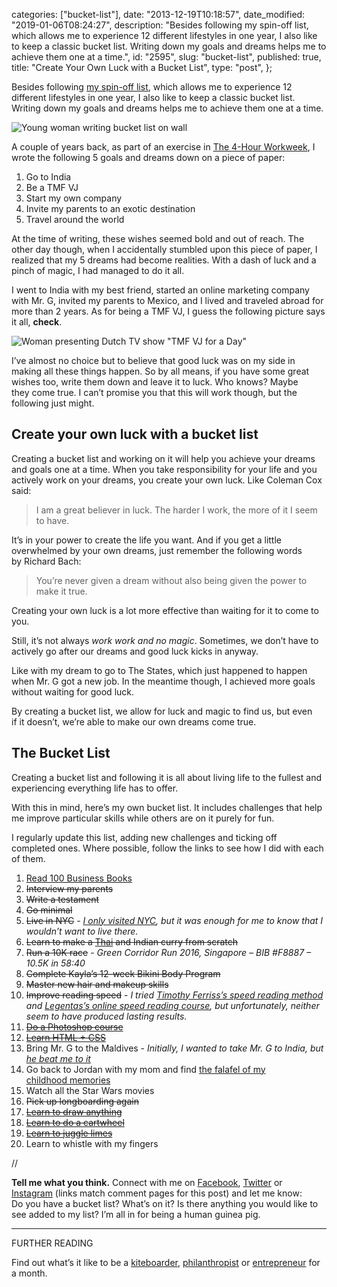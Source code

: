 
  categories: ["bucket-list"],
  date: "2013-12-19T10:18:57",
  date_modified: "2019-01-06T08:24:27",
  description:
    "Besides following my spin-off list, which allows me to experience 12 different lifestyles in one year, I also like to keep a classic bucket list. Writing down my goals and dreams helps me to achieve them one at a time.",
  id: "2595",
  slug: "bucket-list",
  published: true,
  title: "Create Your Own Luck with a Bucket List",
  type: "post",
};


Besides following [my spin-off list](/tsop/about#my-spin-off-list), which allows me to experience 12 different lifestyles in one year, I also like to keep a classic bucket list. Writing down my goals and dreams helps me to achieve them one at a time.

![Young woman writing bucket list on wall](/pages/tsop/posts/bucket-list/bucket-list_1.png)

A couple of years back, as part of an exercise in [The 4-Hour Workweek](/posts/read-100-books#36-the-4-hour-workweek), I wrote the following 5 goals and dreams down on a piece of paper:

1.  Go to India
2.  Be a TMF VJ
3.  Start my own company
4.  Invite my parents to an exotic destination
5.  Travel around the world

At the time of writing, these wishes seemed bold and out of reach. The other day though, when I accidentally stumbled upon this piece of paper, I realized that my 5 dreams had become realities. With a dash of luck and a pinch of magic, I had managed to do it all.

I went to India with my best friend, started an online marketing company with Mr. G, invited my parents to Mexico, and I lived and traveled abroad for more than 2 years. As for being a TMF VJ, I guess the following picture says it all, **check**.

![Woman presenting Dutch TV show "TMF VJ for a Day"](/pages/tsop/posts/bucket-list/Mirha-Masala_TMFVJ_74.jpg)

I’ve almost no choice but to believe that good luck was on my side in making all these things happen. So by all means, if you have some great wishes too, write them down and leave it to luck. Who knows? Maybe they come true. I can’t promise you that this will work though, but the following just might.

## Create your own luck with a bucket list

Creating a bucket list and working on it will help you achieve your dreams and goals one at a time. When you take responsibility for your life and you actively work on your dreams, you create your own luck. Like Coleman Cox said:

> I am a great believer in luck. The harder I work, the more of it I seem to have.

It’s in your power to create the life you want. And if you get a little overwhelmed by your own dreams, just remember the following words by Richard Bach:

> You’re never given a dream without also being given the power to make it true.

Creating your own luck is a lot more effective than waiting for it to come to you.

Still, it’s not always *work work and no magic*. Sometimes, we don’t have to actively go after our dreams and good luck kicks in anyway.

Like with my dream to go to The States, which just happened to happen when Mr. G got a new job. In the meantime though, I achieved more goals without waiting for good luck.

By creating a bucket list, we allow for luck and magic to find us, but even if it doesn’t, we’re able to make our own dreams come true.

## The Bucket List

Creating a bucket list and following it is all about living life to the fullest and experiencing everything life has to offer.

With this in mind, here’s my own bucket list. It includes challenges that help me improve particular skills while others are on it purely for fun.

I regularly update this list, adding new challenges and ticking off completed ones. Where possible, follow the links to see how I did with each of them.

1.  [Read 100 Business Books](/posts/read-100-books/)
2.  ~~Interview my parents~~
3.  ~~Write a testament~~
4.  ~~Go minimal~~
5.  ~~Live in NYC~~ - _[I only visited NYC](https://www.instagram.com/explore/tags/mirhaxnyc/), but it was enough for me to know that I wouldn’t want to live there._
6.  ~~Learn to make a [Thai](http://on.fb.me/1L0xCmV) and Indian curry from scratch~~
7.  ~~Run a 10K race~~ - _Green Corridor Run 2016, Singapore – BIB #F8887 – 10.5K in 58:40_
8.  ~~Complete Kayla’s 12-week Bikini Body Program~~
9.  ~~Master new hair and makeup skills~~
10. ~~Improve reading speed~~ - _I tried [Timothy Ferriss’s speed reading method](http://tim.blog/2009/07/30/speed-reading-and-accelerated-learning/) and [Legentas’s online speed reading course](https://www.legentas.com/eng/), but unfortunately, neither seem to have produced lasting results._
11. ~~[Do a Photoshop course](/tsop/posts/30-days-photography/)~~
12. ~~[Learn HTML + CSS](/posts/leap-of-code)~~
13. Bring Mr. G to the Maldives - _Initially, I wanted to take Mr. G to India, but [he beat me to it](https://www.instagram.com/p/BQSO7a1DTTx3i3TvKakXqUmbUGjltc1Ghk9jNM0/)_
14. Go back to Jordan with my mom and find [the falafel of my childhood memories](/travel-archives#294)
15. Watch all the Star Wars movies
16. ~~Pick up longboarding again~~
17. ~~[Learn to draw anything](/posts/kill-your-monsters/)~~
18. [~~Learn to do a cartwheel~~](/dropbox#bucket-list-18-learn-to-do-a-cartwheel)
19. [~~Learn to juggle limes~~](/dropbox#bucket-list-19-learn-to-juggle-limes)
20. Learn to whistle with my fingers

//

**Tell me what you think.** Connect with me on [Facebook](https://www.facebook.com/thespinoffproject/photos/a.893440447354508.1073741835.443190319046192/933748606657025/), [Twitter](https://twitter.com/mirhamasala/status/594308088393502720) or [Instagram](https://instagram.com/p/1ujfNQEyPW/) (links match comment pages for this post) and let me know: Do you have a bucket list? What’s on it? Is there anything you would like to see added to my list? I’m all in for being a human guinea pig.

---

FURTHER READING

Find out what’s it like to be a [kiteboarder](/tsop/posts/kiteboarder-month), [philanthropist](/tsop/posts/philanthropist-month) or [entrepreneur](/tsop/posts/entrepreneur-month) for a month.
